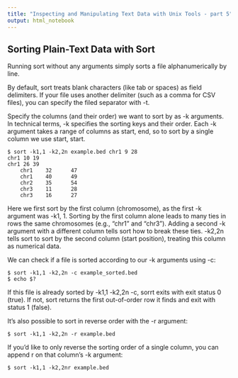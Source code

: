 ```yaml
---
title: "Inspecting and Manipulating Text Data with Unix Tools - part 5"
output: html_notebook
---
```


## Sorting Plain-Text Data with Sort

Running sort without any arguments simply sorts a file alphanumerically by line.

By default, sort treats blank characters (like tab or spaces) as field delimiters.
If your file uses another delimiter (such as a comma for CSV files), you can specify the filed separator with -t.

Specify the columns (and their order) we want to sort by as -k arguments.
In technical terms, -k specifies the sorting keys and their order.
Each -k argument takes a range of columns as start, end, so to sort by a single column we use start, start. 
```{}
$ sort -k1,1 -k2,2n example.bed chr1 9 28
chr1 10 19
chr1 26 39
    chr1    32      47
    chr1    40      49
    chr2    35      54
    chr3    11      28
    chr3    16      27
```

Here we first sort by the first column (chromosome), as the first -k argument was -k1, 1.
Sorting by the first column alone leads to many ties in rows the same chromosomes (e.g., "chr1" and "chr3"). Adding a second -k argument with a different column tells sort how to break these ties.
-k2,2n tells sort to sort by the second column (start position), treating this column as numerical data.

We can check if a file is sorted according to our -k arguments using -c:
```{}
$ sort -k1,1 -k2,2n -c example_sorted.bed
$ echo $?
```

If this file is already sorted by -k1,1 -k2,2n -c, sorrt exits with exit status 0 (true).
If not, sort returns the first out-of-order row it finds and exit with status 1 (false).

It’s also possible to sort in reverse order with the -r argument:
```{}
$ sort -k1,1 -k2,2n -r example.bed
```

If you’d like to only reverse the sorting order of a single column, you can append r on that column’s -k argument:
```{}
$ sort -k1,1 -k2,2nr example.bed
```

